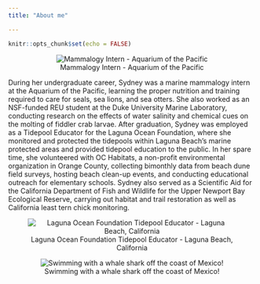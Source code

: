 ```yaml
---
title: "About me"

---
```


```r
knitr::opts_chunk$set(echo = FALSE)
```


<center>
![Mammalogy Intern - Aquarium of the Pacific](sealion.jpg)

</center>

During her undergraduate career, Sydney was a marine mammalogy intern at the Aquarium of the Pacific, learning the proper nutrition and training required to care for seals, sea lions, and sea otters. She also worked as an NSF-funded REU student at the Duke University Marine Laboratory, conducting research on the effects of water salinity and chemical cues on the molting of fiddler crab larvae. After graduation, Sydney was employed as a Tidepool Educator for the Laguna Ocean Foundation, where she monitored and protected the tidepools within Laguna Beach’s marine protected areas and provided tidepool education to the public. In her spare time, she volunteered with OC Habitats, a non-profit environmental organization in Orange County, collecting bimonthly data from beach dune field surveys, hosting beach clean-up events, and conducting educational outreach for elementary schools. Sydney also served as a Scientific Aid for the California Department of Fish and Wildlife for the Upper Newport Bay Ecological Reserve, carrying out habitat and trail restoration as well as California least tern chick monitoring.

<center>
![Laguna Ocean Foundation Tidepool Educator - Laguna Beach, California](tidepool.jpg)

</center>




<center>
![Swimming with a whale shark off the coast of Mexico!](whaleshark.jpg)

</center>



